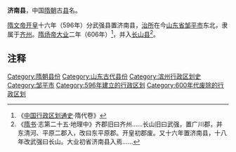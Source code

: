 '''济南县'''，中国[[隋朝|隋朝]]古[[县|县]]名。

[[隋文帝|隋文帝]][[开皇|开皇]]十六年（596年）分武强县置济南县，[[治所|治所]]在今[[山东省|山东省]][[邹平市|邹平市]]东北，隶属于[[齊州_(濟南市)|齐州]]。[[隋炀帝|隋炀帝]][[大业_(年号)|大业]]二年（606年）<ref>《[[中国行政区划通史|中国行政区划通史]]·隋代卷》</ref>，并入[[长山县_(隋朝)|长山县]]<ref>《[[隋书|隋书]]·志第二十五·地理中》齐郡旧曰齐州......长山旧曰武强，置广川郡，并东清河、平原二郡入，改曰东平原郡。开皇初郡废。又十六年置济南县，十八年改武强曰长山。大业初省济南县入焉......</ref>。

== 注释 ==
{{Reflist|2}}
{{隋朝行政区划小作品}}
{{DEFAULTSORT:J}}
[[Category:隋朝县份|Category:隋朝县份]]
[[Category:山东古代县份|Category:山东古代县份]]
[[Category:滨州行政区划史|Category:滨州行政区划史]]
[[Category:邹平市|Category:邹平市]]
[[Category:596年建立的行政区划|Category:596年建立的行政区划]]
[[Category:600年代废除的行政区划|Category:600年代废除的行政区划]]